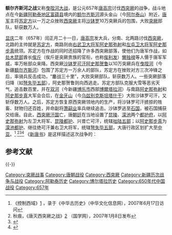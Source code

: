 {{Infobox military conflict
|conflict=额尔齐斯河之战
|partof=[[唐滅西突厥之戰|唐滅西突厥之戰]]
|image=
|caption=
|date=657年
|place=[[额尔齐斯河|额尔齐斯河]]
|casus=
|territory=
|result=[[唐朝|唐朝]]军队胜利，[[阿史那贺鲁|阿史那贺鲁]]兵败，不久被俘
|combatant1=[[唐朝|唐朝]]<br>被招降的[[西突厥|西突厥]]部落
|combatant2=[[西突厥|西突厥]]
|commander1=[[苏定方|苏定方]]<br>[[阿史那弥射|阿史那弥射]]<br>[[阿史那步真|阿史那步真]]
|commander2=[[阿史那贺鲁|阿史那贺鲁]]
|strength1=[[唐军|唐军]]1万余人及数目不详的[[回紇|回紇]]军
|strength2=100,000[[西突厥|西突厥]]骑兵
}}
'''额尔齐斯河之战'''又称[[曳咥河大战|曳咥河大战]]，是公元657年[[唐高宗|唐高宗]]讨伐[[西突厥|西突厥]]的战争，战斗地点在今[[新疆|新疆]][[阿勒泰地区|阿勒泰地区]][[富蕴县|富蕴县]]境内的[[额尔齐斯河|额尔齐斯河]]源头金山（今[[阿尔泰山|阿尔泰山]]）附近，[[唐军|唐军]]主将[[苏定方|苏定方]]以一万之众挫败[[西突厥|西突厥]]主将[[沙钵罗|沙钵罗]]10万突厥兵的包围，大败[[突厥|突厥]]部队，斩获数万人。

[[显庆|显庆]]二年（657年）闰正月二十一日，[[唐高宗|唐高宗]]发大兵，分南、北两路讨伐[[西突厥|西突厥]]，北路的主帅就是[[苏定方|苏定方]]，南路则由[[右武卫大将军|右武卫大将军]][[阿史那弥射|阿史那弥射]]和[[左屯卫大将军|左屯卫大将军]][[阿史那步真|阿史那步真]]统领。苏定方在作战的同时还招降了许多西突厥部落，使他们为唐军作战，如[[处木昆部|处木昆部]]酋长[[俟斤|俟斤]]（俟斤是突厥贵族的官衔，也称[[俟利发|俟利发]]）[[懒独禄|懒独禄]]等人慑于唐军军威，率万帐部众来降。西突厥[[沙钵罗可汗|沙钵罗可汗]][[阿史那贺鲁|阿史那贺鲁]]以10万突厥兵在[[曳咥河|曳咥河]]（今新疆[[额尔齐斯河|额尔齐斯河]]）包围了苏定方一万余人的部队，苏定方在挫败对方三次冲锋之后，率骑兵反击成功，“鏖战三十里”，大败突厥部队，斩获数万人。一些突厥部落归降（如[[弩失毕五部|弩失毕五部]]），阿史那贺鲁则向西逃走。苏定方部队克服大雪等恶劣天气，追击数百里，并在[[双河|双河]]（今新疆[[博乐市|博乐市]]西部[[博爾塔拉河|博爾塔拉河]]）与南路[[阿史那弥射|阿史那弥射]]和[[阿史那步真|阿史那步真]]大军会合后，在[[金牙山|金牙山]]（今[[乌兹别克斯坦|乌兹别克斯坦]][[塔什干|塔什干]]）大败沙钵罗可汗，又斩俘数万人。之后，苏定方恢复原西突厥领地内的生产，将沙钵罗可汗掳掠的牲畜、财物归还百姓，并命副将[[萧嗣业|萧嗣业]]率兵继续追击。沙钵罗逃至[[石国|石国]]，被石国捕获交给唐。自此，[[西突厥汗国|西突厥汗国]]亡，唐[[朝廷|朝廷]]在当地设置了[[昆陵|昆陵]]、[[濛池|濛池]]两个[[都护府|都护府]]，以[[阿史那弥射|阿史那弥射]]为左卫大将军、[[昆陵都护|昆陵都护]]、兴昔亡可汗，统辖[[咄陆五部|咄陆五部]]；以[[阿史那步真|阿史那步真]]为[[濛池都护|濛池都护]]、继往绝可汗兼右卫大将军，统辖[[弩失毕五部|弩失毕五部]]，大唐行政区划扩大至[[中亚|中亚]]。<ref name="ccnt2">《控制西域》[http://www.ccnt.com.cn/china/history/history/tang/tang50.htm] {{Wayback|url=http://www.ccnt.com.cn/china/history/history/tang/tang50.htm |date=20131002054032 }}，录于《中华古历史》（中华文化信息网），2007年6月17日访问</ref>  <ref name="conf3">秋痕，《唐灭西突厥之战》[http://www.confucianism.com.cn/junshi/show.asp?id=15200] {{Wayback|url=http://www.confucianism.com.cn/junshi/show.asp?id=15200 |date=20131002032349 }}（国学网），2007年1月8日发布</ref><ref name="Cosmo">{{cite book|author=Jonathan Karem Skaff|editor=Nicola Di Cosmo|title=Military Culture in Imperial China|year=2009|publisher=Harvard University Press|isbn=978-0-674-03109-8|pages=181–185}}</ref><ref name="Millward">{{cite book|author=James A. Millward|title=Eurasian Crossroads: A History of Xinjiang|url=https://archive.org/details/eurasiancrossroa00mill|year=2007|publisher=Columbia University Press|isbn=978-0-231-13924-3|page=[https://archive.org/details/eurasiancrossroa00mill/page/n52 33]}}</ref>
《[[新唐书|新唐书]]》是这样描述这次战争的：
　{{引用|　擢定方伊丽道行军大总管，复征贺鲁，以[[任雅相|任雅相]]、[[回纥|回纥]][[婆润|婆润]]为副。出金山北，先击[[处木昆部|处木昆部]]，破之，俟斤嬾独禄拥众万帐降，定方抚之，发其千骑并回纥万人，进至[[曳咥河|曳咥河]]。贺鲁率十姓兵十万拒战，轻定方兵少，舒左右翼包之。定方令步卒据高，攒槊外向，亲引劲骑阵北原。贼三突步阵，不能入，定方因其乱击之，鏖战三十里，斩首数万级，贼大奔。明日，振兵复进，五弩失毕举众降，贺鲁独与处木昆[[屈律啜|屈律啜]]数百骑西走。定方令副将[[萧嗣业|萧嗣业]]、回纥婆润率杂虏兵趋[[邪罗斯川|邪罗斯川]]追北，定方与雅相领新附兵绝其后。会大雪，吏请少休，定方曰：“虏恃雪，方止舍，谓我不能进，若纵使远遁，则莫能擒。”遂勒兵进至双河，与弥射、步真合，距贺鲁所百里，下令阵而行，薄[[金牙山|金牙山]]。方贺鲁将畋，定方纵击，破其牙下数万人，悉归所部。贺鲁走[[石国|石国]]，弥射子元爽以兵与嗣业会，缚贺鲁以还。由是修亭障，列蹊隧，定强畛，问疾收胔，唐之州县极西海矣。高宗临轩，定方戎服奉贺鲁以献。策功拜[[左骁卫大将军|左骁卫大将军]]、邢国公，别封子庆节为武邑县公。<ref name=书法网 >{{cite book|title=新唐书|url=http://data.shufa.com/24s/books/134015.htm|website=书法网|date=2006-03-26|access-date=2013-09-28|archive-url=https://web.archive.org/web/20120510121305/http://data.shufa.com/24s/books/134015.htm|archive-date=2012-05-10|dead-url=yes}}</ref>}}

== 参考文献 ==
{{Reflist|2}}
{{-}}
{{北伐}}
{{唐朝歷史事件|cat=1|index=TYTTJDZZ}}

[[Category:突厥战事|Category:突厥战事]]
[[Category:唐朝战役|Category:唐朝战役]]
[[Category:西突厥|Category:西突厥]]
[[Category:新疆历次战争与战役|Category:新疆历次战争与战役]]
[[Category:阿勒泰历史|Category:阿勒泰历史]]
[[Category:博尔塔拉历史|Category:博尔塔拉历史]]
[[Category:650年代中国战役|Category:650年代中国战役]]
[[Category:657年|Category:657年]]